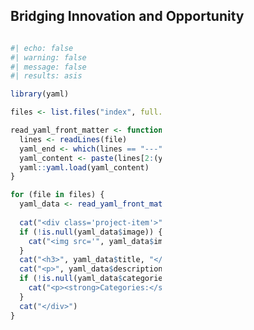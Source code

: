 <style>
.project-grid {
  display: grid;
  grid-template-columns: repeat(2, 1fr);
  gap: 20px;
}
.project-item {
  border: none;
  padding: 10px;
  display: flex;
  flex-direction: column;
}
.project-item img {
  max-width: 100%;
  height: auto;
}
</style>

## Bridging Innovation and Opportunity

<div class="project-grid">
```r
#| echo: false
#| warning: false
#| message: false
#| results: asis

library(yaml)

files <- list.files("index", full.names = TRUE, pattern = "\\.qmd$")

read_yaml_front_matter <- function(file) {
  lines <- readLines(file)
  yaml_end <- which(lines == "---")[2]
  yaml_content <- paste(lines[2:(yaml_end-1)], collapse = "\n")
  yaml::yaml.load(yaml_content)
}

for (file in files) {
  yaml_data <- read_yaml_front_matter(file)
  
  cat("<div class='project-item'>")
  if (!is.null(yaml_data$image)) {
    cat("<img src='", yaml_data$image, "' alt='", yaml_data$title, "'>")
  }
  cat("<h3>", yaml_data$title, "</h3>")
  cat("<p>", yaml_data$description, "</p>")
  if (!is.null(yaml_data$categories)) {
    cat("<p><strong>Categories:</strong> ", paste(yaml_data$categories, collapse = ", "), "</p>")
  }
  cat("</div>")
}
```
</div>